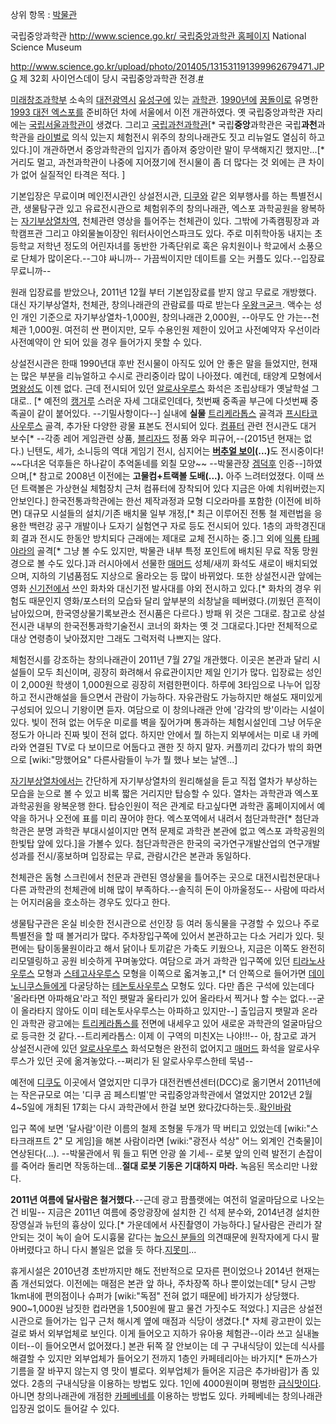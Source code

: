 상위 항목 : [[박물관]]

국립중앙과학관 [[http://www.science.go.kr/ 국립중앙과학관 홈페이지]]
National Science Museum

http://www.science.go.kr/upload/photo/201405/131531191399962679471.JPG
제 32회 사이언스데이 당시 국립중앙과학관 전경.[http://www.science.go.kr/link.bs?cd=00141 #]

[[미래창조과학부]] 소속의 [[대전광역시]] [[유성구]]에 있는 [[과학관]]. [[1990년]]에 [[꿈돌이]]로 유명한 [[1993 대전 엑스포]]를 준비하던 차에 서울에서 이전 개관하였다. 옛 국립중앙과학관 자리에는 [[국립서울과학관]]이 생겼다. 그리고 [[국립과천과학관]][* 국립'''중앙'''과학관은 국립'''과천'''과학관을 [[라이벌]]로 의식 있는지 체험전시 위주의 창의나래관도 짓고 리뉴얼도 열심히 하고 있다.]이 개관하면서 중앙과학관의 입지가 좁아져 중앙이란 말이 무색해지긴 했지만...[* 거리도 멀고, 과천과학관이 나중에 지어졌기에 전시물이 좀 더 많다는 것 외에는 큰 차이가 없어 실질적인 타격은 적다. ]

기본입장은 무료이며 메인전시관인 상설전시관, [[디쿠]]와 같은 외부행사를 하는 특별전시관, 생물탐구관 있고 유료전시관으로 체험위주의 창의나래관, 엑스포 과학공원을 왕복하는 [[자기부상열차]]역, 천체관련 영상을 틀어주는 천체관이 있다. 그밖에 가족캠핑장과 과학캠프관 그리고 야외물놀이장인 워터사이언스파크도 있다. 주로 미취학아동 내지는 초등학교 저학년 정도의 어린자녀를 동반한 가족단위로 혹은 유치원이나 학교에서 소풍으로 단체가 많이온다.--그야 싸니까-- 가끔씩이지만 데이트를 오는 커플도 있다.--입장료 무료니까--

원래 입장료를 받았으나, 2011년 12월 부터 기본입장료를 받지 않고 무료로 개방했다. 대신 자기부상열차, 천체관, 창의나래관의 관람료를 따로 받는다 [[우왕ㅋ굳ㅋ]]. 액수는 성인 개인 기준으로 자기부상열차-1,000원, 창의나래관 2,000원, --아무도 안 가는--천체관 1,000원. 여전히 싼 편이지만, 모두 수용인원 제한이 있어고 사전예약자 우선이라 사전예약이 안 되어 있을 경우 들어가지 못할 수 있다.

상설전시관은 한때 1990년대 후반 전시물이 아직도 있어 안 좋은 말을 들었지만, 현재는 많은 부분을 리뉴얼하고 수시로 관리중이라 많이 나아졌다. 예컨데, 태양계 모형에서 [[명왕성]]도 이젠 없다. 근데 전시되어 있던 [[알로사우루스]] 화석은 조립상태가 옛날학설 그대로.. [* 예전의 [[캥거루]] 스러운 자세 그대로인데다, 첫번째 중족골 부근에 다섯번째 중족골이 같이 붙어있다. --기밀사항이다--] 실내에 '''실물''' [[트리케라톱스]] 골격과 [[프시타코사우루스]] 골격, 추가돤 다양한 광물 표본도 전시되어 있다. [[컴퓨터]] 관련 전시관도 대거 보수[* --각종 레어 게임관련 상품, [[블리자드]] 정품 와우 피규어,--(2015년 현재는 없다.)  닌텐도, 세가, 소니등의 역대 게임기 전시, 심지어는 '''[[버추얼 보이]](...)'''도 전시중이다! ~~다녀온 덕후들은 하나같이 추억돋네를 외칠 모양~~ --박물관장 [[겜덕후]] 인증--]하였으며,[* 참고로 2008년 이전에는 '''고물컴+트랙볼 도배(...).''' 아주 느려터었졌다. 이때 쓰던 트랙볼은 가상현실 체험장치 근처 컴퓨터에 장착되어 있다 지금은 아예 치워버렸는지 안보인다.] 한국전통과학관에는 한선 제작과정과 모형 디오라마를 포함한 (이전에 비하면) 대규모 시설들의 설치/기존 배치물 일부 개정,[* 최근 이루어진 전통 철 제련법을 응용한 백련강 공구 개발이나 도자기 실험연구 자로 등도 전시되어 있다. 1층의 과학경진대회 결과 전시도 한동안 방치되다 근래에는 제대로 교체 전시하는 중.]그 외에 [[익룡]] [[타페야라]]의 골격[* 그냥 볼 수도 있지만, 박물관 내부 특정 포인트에 배치된 무료 작동 망원경으로 볼 수도 있다.]과 러시아에서 선물한 [[매머드]] 성체/새끼 화석도 새로이 배치되었으며, 지하의 기념품점도 지상으로 올라오는 등 많이 바뀌었다. 또한 상설전시관 앞에는 영화 [[신기전]]에서 쓰인 화차와 대신기전 발사대를 야외 전시하고 있다.[* 화차의 경우 위험도 때문인지 영화/포스터의 모습돠 달리 앞부분의 쇠창날을 떼버렸다.(끼웠던 흔적이 남아있으며, 한국영상물기록보관소 전시품은 다르다.) 방패 위 것은 그대로. 참고로 상설전시관 내부의 한국전통과학기술전시 코너의 화차는 옛 것 그대로다.]다만 전체적으로 대상 연령층이 낮아졌지만 그래도 그럭저럭 나쁘지는 않다.

체험전시를 강조하는 창의나래관이 2011년 7월 27일 개관했다. 이곳은 본관과 달리 시설들이 모두 최신이며, 굉장히 화려해서 유료관이지만 제일 인기가 많다. 입장료는 성인이 2,000원 학생이 1,000원으로 굉장히 저렴한편이다. 하루에 3타임으로 나누어 입장하고 전시관해설을 들으면서 관람이 가능하다. 자유관람도 가능하지만 해설도 재미있게 구성되어 있으니 기왕이면 듣자. 여담으로 이 창의나래관 안에 '감각의 방'이라는 시설이 있다. 빛이 전혀 없는 어두운 미로를 벽을 짚어가며 통과하는 체험시설인데 그냥 어두운 정도가 아니라 진짜 빛이 전혀 없다. 하지만 안에서 뭘 하는지 외부에서는 미로 내 카메라와 연결된 TV로 다 보이므로 어둡다고 괜한 짓 하지 말자. 커플끼리 갔다가 밖의 화면으로 [wiki:"망했어요" 다른사람들이 누가 뭘 했나 보는 날엔...]

[[자기부상열차]]에서는 간단하게 자기부상열차의 원리해설을 듣고 직접 열차가 부상하는 모습을 눈으로 볼 수 있고 비록 짧은 거리지만 탑승할 수 있다. 열차는 과학관과 엑스포 과학공원을 왕복운행 한다. 탑승인원이 적은 관계로 타고싶다면 과학관 홈페이지에서 예약을 하거나 오전에 표를 미리 끊어야 한다. 엑스포역에서 내려서 첨단과학관[* 첨단과학관은 분명 과학관 부대시설이지만 면적 문제로 과학관 본관에 없고 엑스포 과학공원의 한빛탑 앞에 있다.]을 가볼수 있다. 첨단과학관은 한국의 국가연구개발산업의 연구개발 성과를 전시/홍보하며 입장료는 무료, 관람시간은 본관과 동일하다.

천체관은 돔형 스크린에서 천문과 관련된 영상물을 틀어주는 곳으로 대전시립천문대나 다른 과학관의 천체관에 비해 많이 부족하다.--솔직히 돈이 아까울정도-- 사람에 따라서는 어지러움을 호소하는 경우도 있다고 한다.

생물탐구관은 온실 비슷한 전시관으로 선인장 등 여러 동식물을 구경할 수 있으나 주로 특별전을 할 때 볼거리가 많다. 주차장입구쪽에 있어서 본관하고는 다소 거리가 있다. 뒷편에는 탐이동물원이라고 해서 닭이나 토끼같은 가축도 키웠으나, 지금은 이쪽도 완전히 리모델링하고 공원 비슷하게 꾸며놓았다. 여담으로 과거 과학관 입구쪽에 있던 [[티라노사우루스]] 모형과 [[스테고사우루스]] 모형을 이쪽으로 옯겨놓고,[* 더 안쪽으로 들어가면 [[데이노니쿠스]]들에게 다굴당하는 [[테논토사우루스]] 모형도 있다. 다만 좁은 구석에 있는데다 '올라타면 아파해요'라고 적인 팻말과 울타리가 있어 올라타서 찍거나 할 수는 없다.--굳이 올라타지 않아도 이미 테논토사우루스는 아파하고 있지만--] 출입금지 팻말과 온라인 과학관 광고에는 [[트리케라톱스]]를 전면에 내세우고 있어 새로운 과학관의 얼굴마담으로 등극한 것 같다.--트리케라톱스: 이제 이 구역의 미친X는 나야!!!-- 아, 참고로 과거 상설전시관에 있던 [[알로사우루스]] 화석모형은 완전히 없어지고 [[매머드]] 화석을 알로사우루스가 있던 곳에 옮겨놓았다.--쩌리가 된 알로사우루스한테 묵념-- 

예전에 [[디쿠]]도 이곳에서 열었지만 디쿠가 대전컨벤션센터(DCC)로 옮기면서 2011년에는 작은규모로 여는 '디쿠 곰 페스티벌'만 국립중앙과학관에서 열었지만 2012년 2월 4~5일에 개최된 17회는 다시 과학관에서 한걸 보면 왔다갔다하는듯..[[확인바람]]

입구 쪽에 보면 '달사람'이란 이름의 철제 조형물 두개가 딱 버티고 있었는데 [wiki:"스타크래프트 2" 모 게임]을 해본 사람이라면 [wiki:"광전사 석상" 어느 외계인 건축물]이 연상된다(...). --박물관에서 뭐 들고 튀면 안광 쏠 기세-- 로봇 앞의 인력 발전기 손잡이를 죽어라 돌리면 작동하는데...'''절대 로봇 기동은 기대하지 마라.''' 녹음된 목소리만 나왔다.

'''2011년 여름에 달사람은 철거했다.'''--근데 광고 팜플랫에는 여전히 얼굴마담으로 나오는 건 비밀-- 지금은 2011년 여름에 중앙광장에 설치한 긴 석제 분수와, 2014년경 설치한 장영실과 뉴턴의 흉상이 있다.[* 가운데에서 사진촬영이 가능하다.] 달사람은 관리가 잘 안되는 것이 녹이 슬어 도시흉물 같다는 [[높으신 분들]]의 의견때문에 원작자에게 다시 팔아버렸다고 하니 다시 볼일은 없을 듯 하다.[[지못미]]... 

휴게시설은 2010년경 초반까지만 해도 전반적으로 모자른 편이었으나 2014년 현재는 좀 개선되었다. 이전에는 매점은 본관 앞 하나, 주차장쪽 하나 뿐이었는데[* 당시 근방 1km내에 편의점이나 슈퍼가 [wiki:"독점" 전혀 없기 때문에] 바가지가 상당했다. 900~1,000원 남짓한 컵라면을 1,500원에 팔고 물건 가짓수도 적었다.] 지금은 상설전시관으로 들어가는 입구 근처 해시계 옆에 매점과 식당이 생겼다.[* 자체 광고판이 있는 걸로 봐서 외부업체로 보인다. 이게 들어오고 지하가 유아용 체험관--이라 쓰고 실내놀이터--이 들어오면서 없어졌다.] 본관 뒤쪽 잘 안보이는 데 구 구내식당이 있는데 식사를 해결할 수 있지만 외부업체가 들어오기 전까지 1층인 카페테리아는 바가지[* 돈까스가 기름을 잘 바꾸지 않는지 영 맛이 별로다. 외부업체가 들어온 지금은 추가바람]가 좀 있었다. 2층의 구내식당을 이용하는 방법도 있다. 1인에 4000원이며 평범한 [[급식]]맛이다. 아니면 창의나래관에 개점한 [[카페베네]]를 이용하는 방법도 있다. 카페베네는 창의나래관 입장권 없이도 들어갈 수 있다.

